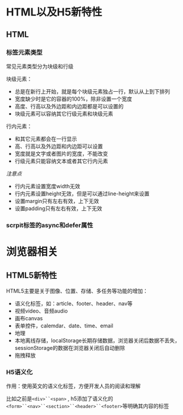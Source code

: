 # HTML以及H5新特性

## HTML

### 标签元素类型
常见元素类型分为块级和行级

块级元素：
- 总是在新行上开始，就是每个块级元素独占一行，默认从上到下排列
- 宽度缺少时是它的容器的100%，除非设置一个宽度
- 高度、行高以及外边距和内边距都是可以设置的
- 块级元素可以容纳其它行级元素和块级元素

行内元素：
- 和其它元素都会在一行显示
- 高、行高以及外边距和内边距可以设置
- 宽度就是文字或者图片的宽度，不能改变
- 行级元素只能容纳文本或者其它行内元素

_注意点_
- 行内元素设置宽度width无效
- 行内元素设置height无效，但是可以通过line-height来设置
- 设置margin只有左右有效，上下无效
- 设置padding只有左右有效，上下无效

### scrpit标签的async和defer属性
<h1 id="UdTF1">浏览器相关</h1>


## HTML5新特性
HTML5主要是关于图像、位置、存储、多任务等功能的增加：

- 语义化标签，如：article、footer、header、nav等
- 视频video、音频audio
- 画布canvas
- 表单控件，calemdar、date、time、email
- 地理
- 本地离线存储，localStorage长期存储数据，浏览器关闭后数据不丢失，sessionStorage的数据在浏览器关闭后自动删除
- 拖拽释放


### H5语义化


作用：使用英文的语义化标签，方便开发人员的阅读和理解

比如之前是`<div>``<span>` , h5添加了语义化的`<form>``<nav>``<section>``<header>``<footer>`等明确其内容的标签